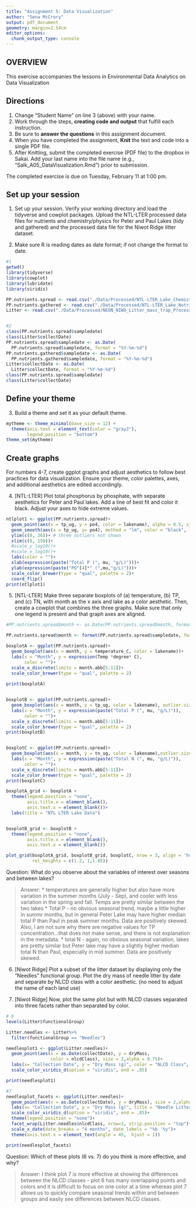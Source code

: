 ```yaml
---
title: "Assignment 5: Data Visualization"
author: "Sena McCrory"
output: pdf_document
geometry: margin=2.54cm
editor_options: 
  chunk_output_type: console
---
```


## OVERVIEW

This exercise accompanies the lessons in Environmental Data Analytics on Data Visualization 

## Directions
1. Change "Student Name" on line 3 (above) with your name.
3. Work through the steps, **creating code and output** that fulfill each instruction.
4. Be sure to **answer the questions** in this assignment document.
6. When you have completed the assignment, **Knit** the text and code into a single PDF file.
8. After Knitting, submit the completed exercise (PDF file) to the dropbox in Sakai. Add your last name into the file name (e.g., "Salk_A05_DataVisualization.Rmd") prior to submission.

The completed exercise is due on Tuesday, February 11 at 1:00 pm.



## Set up your session 
1. Set up your session. Verify your working directory and load the tidyverse and cowplot packages. Upload the NTL-LTER processed data files for nutrients and chemistry/physics for Peter and Paul Lakes (tidy and gathered) and the processed data file for the Niwot Ridge litter dataset. 

2. Make sure R is reading dates as date format; if not change the format to date.

```r
#1
getwd()
library(tidyverse)
library(cowplot)
library(lubridate)
library(viridis)

PP.nutrients.spread <- read.csv("./Data/Processed/NTL-LTER_Lake_Chemistry_Nutrients_PeterPaul_Processed.csv")
PP.nutrients.gathered <- read.csv("./Data/Processed/NTL-LTER_Lake_Nutrients_PeterPaulGathered_Processed.csv")
Litter <- read.csv("./Data/Processed/NEON_NIWO_Litter_mass_trap_Processed.csv")


#2
class(PP.nutrients.spread$sampledate)
class(Litter$collectDate)
PP.nutrients.spread$sampledate <- as.Date(
  PP.nutrients.spread$sampledate, format = "%Y-%m-%d")
PP.nutrients.gathered$sampledate <- as.Date(
  PP.nutrients.gathered$sampledate, format = "%Y-%m-%d")
Litter$collectDate <- as.Date(
  Litter$collectDate, format = "%Y-%m-%d")
class(PP.nutrients.spread$sampledate)
class(Litter$collectDate)
```
## Define your theme
3. Build a theme and set it as your default theme.

```r
mytheme <- theme_minimal(base_size = 12) +
  theme(axis.text = element_text(color = "gray2"), 
        legend.position = "bottom")
theme_set(mytheme)

```

## Create graphs
For numbers 4-7, create ggplot graphs and adjust aesthetics to follow best practices for data visualization. Ensure your theme, color palettes, axes, and additional aesthetics are edited accordingly.

4. [NTL-LTER] Plot total phosphorus by phosphate, with separate aesthetics for Peter and Paul lakes. Add a line of best fit and color it black. Adjust your axes to hide extreme values.

```r
ntlplot1 <- ggplot(PP.nutrients.spread)+
  geom_point(aes(x = tp_ug, y = po4, color = lakename), alpha = 0.5, size = 1.5)+
  geom_smooth(aes(x = tp_ug, y= po4), method = "lm", color = "black", linetype = 2)+
  ylim(c(0, 36))+ # three outliers not shown
  xlim(c(0, 150))+
  #scale_y_log10()+
  #scale_x_log10()+
  labs(color = "")+
  xlab(expression(paste("Total P (", mu, "g/L)")))+
  ylab(expression(paste("PO"[4]*" (",mu,"g/L)")))+
  scale_color_brewer(type = "qual", palette = 2)+
  coord_flip()
print(ntlplot1)

```


5. [NTL-LTER] Make three separate boxplots of (a) temperature, (b) TP, and (c) TN, with month as the x axis and lake as a color aesthetic. Then, create a cowplot that combines the three graphs. Make sure that only one legend is present and that graph axes are aligned.

```r
#PP.nutrients.spread$month <- as.Date(PP.nutrients.spread$month, format = "%m", origin="1970-01-01")

PP.nutrients.spread$month <- format(PP.nutrients.spread$sampledate, format = "%b")

boxplotA <- ggplot(PP.nutrients.spread)+
  geom_boxplot(aes(x = month, y = temperature_C, color = lakename))+
  labs(x = "Month", y = expression(Temp *degree* C),
       color = "")+
  scale_x_discrete(limits = month.abb[5:11])+
  scale_color_brewer(type = "qual", palette = 2)
        
print(boxplotA)


boxplotB <- ggplot(PP.nutrients.spread)+
  geom_boxplot(aes(x = month, y = tp_ug, color = lakename), outlier.size = 0.4)+
  labs(x = "Month", y = expression(paste("Total P (", mu, "g/L)")),
       color = "")+
  scale_x_discrete(limits = month.abb[5:11])+
  scale_color_brewer(type = "qual", palette = 2)
print(boxplotB)


boxplotC <- ggplot(PP.nutrients.spread)+
  geom_boxplot(aes(x = month, y = tn_ug, color = lakename),outlier.size = 0.4)+
  labs(x = "Month", y = expression(paste("Total N (", mu, "g/L)")),
       color = "")+
  scale_x_discrete(limits = month.abb[5:11])+
  scale_color_brewer(type = "qual", palette = 2)
print(boxplotC)

boxplotA_grid <- boxplotA + 
  theme(legend.position = "none",
        axis.title.x = element_blank(),
        axis.text.x = element_blank())+
  labs(title = "NTL LTER Lake Data")


boxplotB_grid <- boxplotB +
  theme(legend.position = "none",
        axis.title.x = element_blank(),
        axis.text.x = element_blank())

plot_grid(boxplotA_grid, boxplotB_grid, boxplotC, nrow = 3, align = 'hv', 
          rel_heights = c(1.2, 1,1.85))

```

Question: What do you observe about the variables of interest over seasons and between lakes? 

> Answer: 
* temperatures are generally higher but also have more variation in the summer months (July - Sep), and cooler with less variation in the spring and fall. Temps are pretty similar between the two lakes
* Total P - no obvious seasonal trend, maybe a little higher in summr months, but in general Peter Lake may have higher median total P than Paul in peak summer months. Data are positively skewed. Also, I am not sure why there are negative values for TP concentration...that does not make sense, and there is not explanation in the metadata.
* total N - again, no obvious seasonal variation, lakes are pretty similar but Peter lake may have a slightly higher median total N than Paul, especially in mid summer. Data are positively skewed.

6. [Niwot Ridge] Plot a subset of the litter dataset by displaying only the "Needles" functional group. Plot the dry mass of needle litter by date and separate by NLCD class with a color aesthetic. (no need to adjust the name of each land use)

7. [Niwot Ridge] Now, plot the same plot but with NLCD classes separated into three facets rather than separated by color. 

```r
# 6
levels(Litter$functionalGroup)

Litter.needles <- Litter%>%
  filter(functionalGroup == "Needles")

needlesplot1 <- ggplot(Litter.needles)+
  geom_point(aes(x = as.Date(collectDate), y = dryMass, 
                 color = nlcdClass), size = 2,alpha = 0.75)+
  labs(x= "Collection Date", y = "Dry Mass (g)", color = "NLCD Class", title = "Needle Litter Dry Mass")+
  scale_color_viridis_d(option = "viridis", end = .85)

print(needlesplot1)

#7
needlesplot_facets <- ggplot(Litter.needles)+
  geom_point(aes(x = as.Date(collectDate), y = dryMass), size = 2,alpha = 0.5, color = "darkgreen")+
  labs(x= "Collection Date", y = "Dry Mass (g)", title = "Needle Litter Dry Mass")+
  scale_color_viridis_d(option = "viridis", end = .85)+
  theme(legend.position = "none")+
  facet_wrap(Litter.needles$nlcdClass, nrow=3, strip.position = "top")+
  scale_x_date(date_breaks = "4 months", date_labels = "%b '%y")+
  theme(axis.text.x = element_text(angle = 45,  hjust = 1))

print(needlesplot_facets)

```

Question: Which of these plots (6 vs. 7) do you think is more effective, and why? 

> Answer: I think plot 7 is more effective at showing the differences between the NLCD classes - plot 6 has many overlapping points and colors and it is difficult to focus on one color at a time whereas plot 7 allows us to quickly compare seasonal trends within and between groups and easily see differences between NLCD classes. 